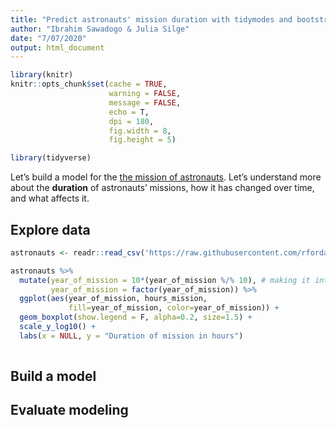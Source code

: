 ```yaml
---
title: "Predict astronauts' mission duration with tidymodes and bootstrap aggregation"
author: "Ibrahim Sawadogo & Julia Silge"
date: "7/07/2020"
output: html_document
---
```


```r
library(knitr)
knitr::opts_chunk$set(cache = TRUE,
                      warning = FALSE,
                      message = FALSE,
                      echo = T,
                      dpi = 180,
                      fig.width = 8, 
                      fig.height = 5)

library(tidyverse)
```

Let's build a model for the [ the mission of astronauts](https://github.com/rfordatascience/tidytuesday/blob/master/data/2020/2020-07-14/readme.md). Let's understand more about the **duration** of astronauts' missions, how it has changed over time, and what affects it.

## Explore data

```r
astronauts <- readr::read_csv('https://raw.githubusercontent.com/rfordatascience/tidytuesday/master/data/2020/2020-07-14/astronauts.csv')

```


```r
astronauts %>% 
  mutate(year_of_mission = 10*(year_of_mission %/% 10), # making it into decades
         year_of_mission = factor(year_of_mission)) %>% 
  ggplot(aes(year_of_mission, hours_mission, 
             fill=year_of_mission, color=year_of_mission)) +
  geom_boxplot(show.legend = F, alpha=0.2, size=1.5) +
  scale_y_log10() +
  labs(x = NULL, y = "Duration of mission in hours")
  
```


## Build a model




## Evaluate modeling



